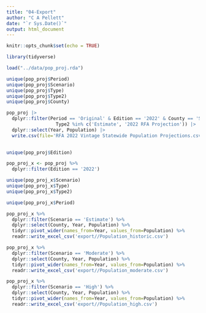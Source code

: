 ```yaml
---
title: "04-Export"
author: "C A Pellett"
date: "`r Sys.Date()`"
output: html_document
---
```


```r
knitr::opts_chunk$set(echo = TRUE)

library(tidyverse)
```

```r
load("../data/pop_proj.rda")

```

```r
unique(pop_proj$Period)
unique(pop_proj$Scenario)
unique(pop_proj$Type)
unique(pop_proj$Type2)
unique(pop_proj$County)

pop_proj |>
  dplyr::filter(Period == 'Original' & Edition == '2022' & County == 'SOUTH CAROLINA' & 
                  Type2 %in% c('Estimate', '2022 RFA Projection')) |>
  dplyr::select(Year, Population) |>
  write.csv(file='RFA 2022 Vintage Statewide Population Projections.csv')
  

```


```r
unique(pop_proj$Edition)

pop_proj_x <- pop_proj %>%
  dplyr::filter(Edition == '2022')

unique(pop_proj_x$Scenario)
unique(pop_proj_x$Type)
unique(pop_proj_x$Type2)

unique(pop_proj_x$Period)

pop_proj_x %>%
  dplyr::filter(Scenario == 'Estimate') %>%
  dplyr::select(County, Year, Population) %>%
  tidyr::pivot_wider(names_from=Year, values_from=Population) %>%
  readr::write_excel_csv('export//Population_historic.csv')

pop_proj_x %>%
  dplyr::filter(Scenario == 'Moderate') %>%
  dplyr::select(County, Year, Population) %>%
  tidyr::pivot_wider(names_from=Year, values_from=Population) %>%
  readr::write_excel_csv('export//Population_moderate.csv')

pop_proj_x %>%
  dplyr::filter(Scenario == 'High') %>%
  dplyr::select(County, Year, Population) %>%
  tidyr::pivot_wider(names_from=Year, values_from=Population) %>%
  readr::write_excel_csv('export//Population_high.csv')

```

